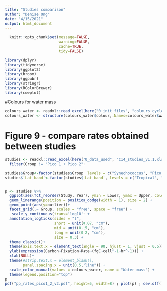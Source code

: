 ```yaml
---
title: "Studies comparison"
author: "Denise Ong"
date: "4/15/2021"
output: html_document
---
```

```r
  knitr::opts_chunk$set(message=FALSE,
                        warning=FALSE,
                        cache=TRUE,
                        tidy=FALSE)
```

```r
library(dplyr)
library(tidyverse)
library(ggplot2)
library(broom)
library(ggpubr)
library(stringr)
library(RColorBrewer)
library(cowplot)
```

#Colours for water mass
```r
colours_water <- readxl::read_excel(here("0_init_files", "colours_cycle.xlsx"), sheet =  "Sheet3")
colours_water <- structure(colours_water$colour,.Names=colours_water$water)
```

# Figure 9 - compare rates obtained between studies
```r
studies <- readxl::read_excel(here("0_data_used", "C14_studies_v1.1.xlsx"), sheet = "for_R") %>%
  filter(Group != "Pico 1 + Pico 2")

studies$Group<-factor(studies$Group, levels = c("Synechococcus", "Pico 1", "Pico 2", "Nano"))
studies$`Lat band`<-factor(studies$`Lat band`, levels = c("Tropical", "Subtropical", "Subantarctic", "Antarctic"))


p <- studies %>% 
  ggplot(aes(fct_reorder(Study, Year), ymin = Lower, ymax = Upper, color = `Lat band`)) +
  geom_linerange(position = position_dodge(width = 1), size = 2) +
  geom_point(aes(y=outlier))+
  facet_grid(.~ Group, scales = "free", space = "free") +
   scale_y_continuous(trans='log10') +
  annotation_logticks(sides = "l", 
                      short = unit(0.07, "cm"),
                      mid = unit(0.15, "cm"),
                      long = unit(0.2, "cm"),
                      size = 0.3) +
  theme_classic()+
  theme(axis.text.x = element_text(angle = 90, hjust = 1, vjust = 0.5)) +
  ylab(expression(Carbon~Fixation~Rate~(fgC~cell^-1~hr^-1))) +
  xlab(NULL)+
  theme(#strip.text.x = element_blank(),
        panel.spacing.x = unit(0.5,"line")) +
  scale_color_manual(values = colours_water, name = "Water mass") +
  theme(legend.position="top")
p
pdf("pp_rates_pico1_2_v2.pdf", height=5, width=8) ; plot(p) ; dev.off()

```
